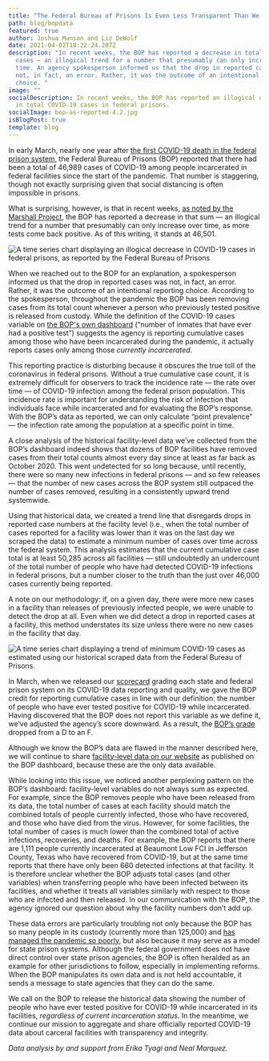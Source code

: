 ```yaml
---
title: "The Federal Bureau of Prisons Is Even Less Transparent Than We’d Thought "
path: blog/bopdata
featured: true
author: Joshua Manson and Liz DeWolf
date: 2021-04-02T18:22:24.207Z
description: "In recent weeks, the BOP has reported a decrease in total COVID-19
  cases — an illogical trend for a number that presumably can only increase over
  time. An agency spokesperson informed us that the drop in reported cases was
  not, in fact, an error. Rather, it was the outcome of an intentional reporting
  choice. "
image: ""
socialDescription: In recent weeks, the BOP has reported an illogical decrease
  in total COVID-19 cases in federal prisons.
socialImage: bop-as-reported-4.2.jpg
isBlogPost: true
template: blog
---
```

In early March, nearly one year after [the first COVID-19 death in the federal prison system](https://www.nbcnews.com/news/us-news/1st-federal-inmate-die-coronavirus-wrote-heartbreaking-letter-judge-n1176961), the Federal Bureau of Prisons (BOP) reported that there had been a total of 46,989 cases of COVID-19 among people incarcerated in federal facilities since the start of the pandemic. That number is staggering, though not exactly surprising given that social distancing is often impossible in prisons. 

What is surprising, however, is that in recent weeks, [as noted by the Marshall Project](https://twitter.com/MarshallProj/status/1375500147384270852), the BOP has reported a decrease in that sum — an illogical trend for a number that presumably can only increase over time, as more tests come back positive. As of this writing, it stands at 46,501.

![A time series chart displaying an illogical decrease in COVID-19 cases in federal prisons, as reported by the Federal Bureau of Prisons](bop-as-reported-4.2.jpg "People who have been infected with COVID-19 in federal prisons, as reported by the BOP")

When we reached out to the BOP for an explanation, a spokesperson informed us that the drop in reported cases was not, in fact, an error. Rather, it was the outcome of an intentional reporting choice. According to the spokesperson, throughout the pandemic the BOP has been removing cases from its total count whenever a person who previously tested positive is released from custody. While the definition of the COVID-19 cases variable on [the BOP's own dashboard](https://www.bop.gov/coronavirus/) (“number of inmates that have ever had a positive test”) suggests the agency is reporting cumulative cases among those who have been incarcerated during the pandemic, it actually reports cases only among those *currently incarcerated*.

This reporting practice is disturbing because it obscures the true toll of the coronavirus in federal prisons. Without a true cumulative case count, it is extremely difficult for observers to track the incidence rate — the rate over time — of COVID-19 infection among the federal prison population. This incidence rate is important for understanding the risk of infection that individuals face while incarcerated and for evaluating the BOP’s response. With the BOP’s data as reported, we can only calculate “point prevalence” — the infection rate among the population at a specific point in time.

A close analysis of the historical facility-level data we’ve collected from the BOP’s dashboard indeed shows that dozens of BOP facilities have removed cases from their total counts almost every day since at least as far back as October 2020. This went undetected for so long because, until recently, there were so many new infections in federal prisons — and so few releases — that the number of new cases across the BOP system still outpaced the number of cases removed, resulting in a consistently upward trend systemwide. 

Using that historical data, we created a trend line that disregards drops in reported case numbers at the facility level (i.e., when the total number of cases reported for a facility was lower than it was on the last day we scraped the data) to estimate a minimum number of cases over time across the federal system.  This analysis estimates that the current cumulative case total is at least 50,285 across all facilities — still undoubtedly an undercount of the total number of people who have had detected COVID-19 infections in federal prisons, but a number closer to the truth than the just over 46,000 cases currently being reported.

A note on our methodology: if, on a given day, there were more new cases in a facility than releases of previously infected people, we were unable to detect the drop at all. Even when we did detect a drop in reported cases at a facility, this method understates its size unless there were no new cases in the facility that day.

![A time series chart displaying a trend of minimum COVID-19 cases as estimated using our historical scraped data from the Federal Bureau of Prisons.](bop-minimum-estimate-4.2.jpg "Minimum number of people who have been infected with COVID-19 in federal prisons, estimated using our historical BOP data ")

In March, when we released our [scorecard](https://uclacovidbehindbars.org/blog/scorecard) grading each state and federal prison system on its COVID-19 data reporting and quality, we gave the BOP credit for reporting cumulative cases in line with our definition: the number of people who have ever tested positive for COVID-19 while incarcerated. Having discovered that the BOP does not report this variable as we define it, we’ve adjusted the agency’s score downward. As a result, the [BOP’s grade](https://uclacovidbehindbars.org/federal/#scorecard) dropped from a D to an F. 

Although we know the BOP’s data are flawed in the manner described here, we will continue to share [facility-level data on our website](https://uclacovidbehindbars.org/federal) as published on the BOP dashboard, because these are the only data available. 

While looking into this issue, we noticed another perplexing pattern on the BOP’s dashboard: facility-level variables do not always sum as expected. For example, since the BOP removes people who have been released from its data, the total number of cases at each facility should match the combined totals of people currently infected, those who have recovered, and those who have died from the virus. However, for some facilities, the total number of cases is much lower than the combined total of active infections, recoveries, and deaths. For example, the BOP reports that there are 1,111 people currently incarcerated at Beaumont Low FCI in Jefferson County, Texas who have recovered from COVID-19, but at the same time reports that there have only been 660 detected infections at that facility. It is therefore unclear whether the BOP adjusts total cases (and other variables) when transferring people who have been infected between its facilities, and whether it treats all variables similarly with respect to those who are infected and then released. In our communication with the BOP, the agency ignored our question about why the facility numbers don’t add up.

These data errors are particularly troubling not only because the BOP has so many people in its custody (currently more than 125,000) and [has managed the pandemic so poorly](https://www.pbs.org/newshour/nation/over-70-of-tested-inmates-in-federal-prisons-have-covid-19), but also because it may serve as a model for state prison systems. Although the federal government does not have direct control over state prison agencies, the BOP is often heralded as an example for other jurisdictions to follow, especially in implementing reforms. When the BOP manipulates its own data and is not held accountable, it sends a message to state agencies that they can do the same.

We call on the BOP to release the historical data showing the number of people who have ever tested positive for COVID-19 while incarcerated in its facilities, *regardless of current incarceration status*. In the meantime, we continue our mission to aggregate and share officially reported COVID-19 data about carceral facilities with transparency and integrity.

*Data analysis by and support from Erika Tyagi and Neal Marquez.*